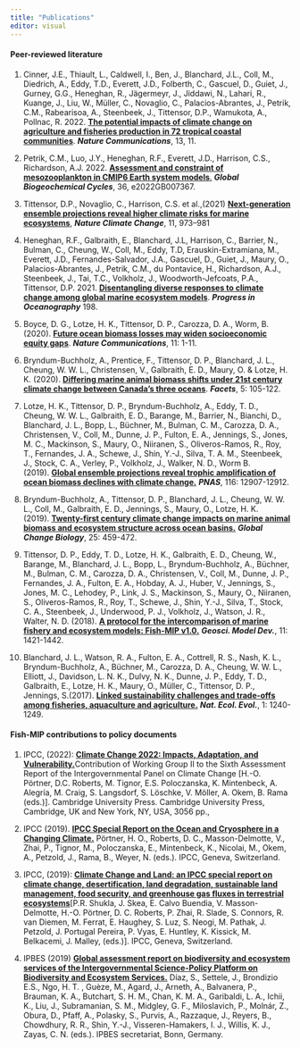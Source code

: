 ```yaml
---
title: "Publications"
editor: visual
---
```


#### **Peer-reviewed literature**

1.  Cinner, J.E., Thiault, L., Caldwell, I., Ben, J., Blanchard, J.L., Coll, M., Diedrich, A., Eddy, T.D., Everett, J.D., Folberth, C., Gascuel, D., Guiet, J., Gurney, G.G., Heneghan, R., Jägermeyr, J., Jiddawi, N., Lahari, R., Kuange, J., Liu, W., Müller, C., Novaglio, C., Palacios-Abrantes, J., Petrik, C.M., Rabearisoa, A., Steenbeek, J., Tittensor, D.P., Wamukota, A., Pollnac, R. 2022. [**The potential impacts of climate change on agriculture and fisheries production in 72 tropical coastal communities**](https://doi.org/10.1038/s41467-022-30991-4). ***Nature Communications***, 13, 11.

2.  Petrik, C.M., Luo, J.Y., Heneghan, R.F., Everett, J.D., Harrison, C.S., Richardson, A.J. 2022. [**Assessment and constraint of mesozooplankton in CMIP6 Earth system models**.](https://doi.org/10.1029/2022GB007367) ***Global Biogeochemical Cycles***, 36, e2022GB007367.

3.  Tittensor, D.P., Novaglio, C., Harrison, C.S. et al.,(2021) [**Next-generation ensemble projections reveal higher climate risks for marine ecosystems**](https://doi.org/10.1038/s41558-021-01173-9), ***Nature Climate Change***, 11, 973--981

4.  Heneghan, R.F., Galbraith, E., Blanchard, J.L, Harrison, C., Barrier, N., Bulman, C., Cheung, W., Coll, M., Eddy, T.D, Erauskin-Extramiana, M., Everett, J.D., Fernandes-Salvador, J.A., Gascuel, D., Guiet, J., Maury, O., Palacios-Abrantes, J., Petrik, C.M., du Pontavice, H., Richardson, A.J., Steenbeek, J., Tai, T.C., Volkholz, J., Woodworth-Jefcoats, P.A., Tittensor, D.P. 2021. [**Disentangling diverse responses to climate change among global marine ecosystem models**](https://doi.org/10.1016/j.pocean.2021.102659). ***Progress in Oceanography*** 198.\

5.  Boyce, D. G., Lotze, H. K., Tittensor, D. P., Carozza, D. A., Worm, B. (2020). [**Future ocean biomass losses may widen socioeconomic equity gaps**](https://www.nature.com/articles/s41467-020-15708-9). ***Nature Communications***, 11: 1-11.\

6.  Bryndum-Buchholz, A., Prentice, F., Tittensor, D. P., Blanchard, J. L., Cheung, W. W. L., Christensen, V., Galbraith, E. D., Maury, O. & Lotze, H. K. (2020). [**Differing marine animal biomass shifts under 21st century climate change between Canada's three oceans**](https://doi.org/10.1139/facets-2019-0035). ***Facets***, 5: 105-122.\

7.  Lotze, H. K., Tittensor, D. P., Bryndum-Buchholz, A., Eddy, T. D., Cheung, W. W. L., Galbraith, E. D., Barange, M., Barrier, N., Bianchi, D., Blanchard, J. L., Bopp, L., Büchner, M., Bulman, C. M., Carozza, D. A., Christensen, V., Coll, M., Dunne, J. P., Fulton, E. A., Jennings, S., Jones, M. C., Mackinson, S., Maury, O., Niiranen, S., Oliveros-Ramos, R., Roy, T., Fernandes, J. A., Schewe, J., Shin, Y.-J., Silva, T. A. M., Steenbeek, J., Stock, C. A., Verley, P., Volkholz, J., Walker, N. D., Worm B. (2019). [**Global ensemble projections reveal trophic amplification of ocean biomass declines with climate change.**](https://www.pnas.org/content/116/26/12907) ***PNAS***, 116: 12907-12912.\

8.  Bryndum-Buchholz, A., Tittensor, D. P., Blanchard, J. L., Cheung, W. W. L., Coll, M., Galbraith, E. D., Jennings, S., Maury, O., Lotze, H. K. (2019). [**Twenty-first century climate change impacts on marine animal biomass and ecosystem structure across ocean basins.**](https://onlinelibrary.wiley.com/doi/abs/10.1111/gcb.14512?af=R) ***Global Change Biology***, 25: 459-472.\

9.  Tittensor, D. P., Eddy, T. D., Lotze, H. K., Galbraith, E. D., Cheung, W., Barange, M., Blanchard, J. L., Bopp, L., Bryndum-Buchholz, A., Büchner, M., Bulman, C. M., Carozza, D. A., Christensen, V., Coll, M., Dunne, J. P., Fernandes, J. A., Fulton, E. A., Hobday, A. J., Huber, V., Jennings, S., Jones, M. C., Lehodey, P., Link, J. S., Mackinson, S., Maury, O., Niiranen, S., Oliveros-Ramos, R., Roy, T., Schewe, J., Shin, Y.-J., Silva, T., Stock, C. A., Steenbeek, J., Underwood, P. J., Volkholz, J., Watson, J. R., Walter, N. D. (2018). [**A protocol for the intercomparison of marine fishery and ecosystem models: Fish-MIP v1.0.**](https://www.geosci-model-dev.net/11/1421/2018/) ***Geosci. Model Dev.***, 11: 1421-1442.\

10. Blanchard, J. L., Watson, R. A., Fulton, E. A., Cottrell, R. S., Nash, K. L., Bryndum-Buchholz, A., Büchner, M., Carozza, D. A., Cheung, W. W. L., Elliott, J., Davidson, L. N. K., Dulvy, N. K., Dunne, J. P., Eddy, T. D., Galbraith, E., Lotze, H. K., Maury, O., Müller, C., Tittensor, D. P., Jennings, S.(2017). [**Linked sustainability challenges and trade-offs among fisheries, aquaculture and agriculture.**](https://www.nature.com/articles/s41559-017-0258-8?mc_cid=afc113a672&mc_eid=5ec9edb8b0) ***Nat. Ecol. Evol.***, 1: 1240-1249.

#### **Fish-MIP contributions to policy documents**

1.  IPCC, (2022): [**Climate Change 2022: Impacts, Adaptation, and Vulnerability.**](https://doi:10.1017/9781009325844.)Contribution of Working Group II to the Sixth Assessment Report of the Intergovernmental Panel on Climate Change \[H.-O. Pörtner, D.C. Roberts, M. Tignor, E.S. Poloczanska, K. Mintenbeck, A. Alegría, M. Craig, S. Langsdorf, S. Löschke, V. Möller, A. Okem, B. Rama (eds.)\]. Cambridge University Press. Cambridge University Press, Cambridge, UK and New York, NY, USA, 3056 pp.,

2.  IPCC (2019). [**IPCC Special Report on the Ocean and Cryosphere in a Changing Climate.**](https://www.ipcc.ch/srocc/home/) Pörtner, H. O., Roberts, D. C., Masson-Delmotte, V., Zhai, P., Tignor, M., Poloczanska, E., Mintenbeck, K., Nicolai, M., Okem, A., Petzold, J., Rama, B., Weyer, N. (eds.). IPCC, Geneva, Switzerland.

3.  IPCC, (2019): [**Climate Change and Land: an IPCC special report on climate change, desertification, land degradation, sustainable land management, food security, and greenhouse gas fluxes in terrestrial ecosystems**](https://www.ipcc.ch/srccl/)\[P.R. Shukla, J. Skea, E. Calvo Buendia, V. Masson-Delmotte, H.-O. Pörtner, D. C. Roberts, P. Zhai, R. Slade, S. Connors, R. van Diemen, M. Ferrat, E. Haughey, S. Luz, S. Neogi, M. Pathak, J. Petzold, J. Portugal Pereira, P. Vyas, E. Huntley, K. Kissick, M. Belkacemi, J. Malley, (eds.)\]. IPCC, Geneva, Switzerland.\

4.  IPBES (2019) [**Global assessment report on biodiversity and ecosystem services of the Intergovernmental Science-Policy Platform on Biodiversity and Ecosystem Services.**](https://ipbes.net/global-assessment) Díaz, S., Settele, J., Brondizio E.S., Ngo, H. T. , Guèze, M., Agard, J., Arneth, A., Balvanera, P., Brauman, K. A., Butchart, S. H. M., Chan, K. M. A., Garibaldi, L. A., Ichii, K., Liu, J., Subramanian, S. M., Midgley, G. F., Miloslavich, P., Molnár, Z., Obura, D., Pfaff, A., Polasky, S., Purvis, A., Razzaque, J., Reyers, B., Chowdhury, R. R., Shin, Y.-J., Visseren-Hamakers, I. J., Willis, K. J., Zayas, C. N. (eds.). IPBES secretariat, Bonn, Germany.

\
